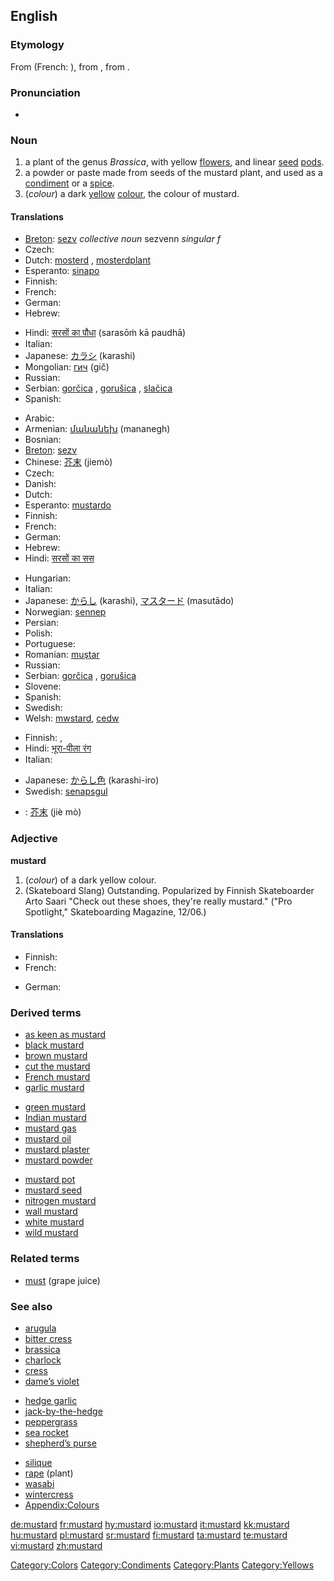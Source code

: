 {{wikipedia|dab=mustard}}
==English==

===Etymology===
From {{etyl|fro}} {{term|moustarde|lang=fro}} (French: {{term|moutarde|lang=fr}}), from {{term|moust||must|lang=fro}}, from {{etyl|la}} {{term|mustum|lang=la}}.

===Pronunciation===
* {{audio|en-us-mustard.ogg|Audio (US)}}

===Noun===
{{en-noun}}

# <!--NPlant-->a plant of the genus ''Brassica'', with yellow [[flower]]s, and linear [[seed]] [[pod]]s.
# <!--NCondiment-->a powder or paste made from seeds of the mustard plant, and used as a [[condiment]] or a [[spice]].
# <!--NColour-->(''colour'') a dark [[yellow]] [[color|colour]], the colour of mustard.
#: {{color panel|F2B73F}}

====Translations====
{{trans-top|plant}}
* [[Breton]]: [[sezv]] ''collective noun'' sezvenn ''singular f''
* Czech: {{t-|cs|hořčice|f}}
* Dutch: [[mosterd]] {{m}}, [[mosterdplant]] {{m}}
* Esperanto: [[sinapo]]
* Finnish: {{t-|fi|sinappi}}
* French: {{t+|fr|moutarde|f}}
* German: {{t+|de|Senf|m}}
* Hebrew: {{t-|he|חרדל|m|tr=khardal|sc=Hebr}}
{{trans-mid}}
* Hindi: [[सरसों का पौधा]] (sarasōṁ kā paudhā) {{f}}
* Italian: {{t+|it|senape|f}}
* Japanese: [[カラシ]] (karashi)
* Mongolian: [[гич]] (gič)
* Russian: {{t+|ru|горчица|f|tr=gorčíca|sc=Cyrl}}
* Serbian: [[gorčica]] {{f}}, [[gorušica]] {{f}}, [[slačica]] {{f}}
* Spanish: {{t-|es|mostaza|f}}
{{trans-bottom}}

{{trans-top|condiment}}
* Arabic: {{t-|ar|خردل|m|tr=khardal|sc=Arab}}
* Armenian: [[մանանեխ]] (mananegh)
* Bosnian: {{t-|bs|senf|m}}
* [[Breton]]: [[sezv]] {{m}}
* Chinese: [[芥末]] (jiemò)
* Czech: {{t-|cs|hořčice|f}}
* Danish: {{t-|da|sennep|c}}
* Dutch: {{t+|nl|mosterd|m}}
* Esperanto: [[mustardo]]
* Finnish: {{t-|fi|sinappi}}
* French: {{t+|fr|moutarde|f}}
* German: {{t+|de|Senf|m}}
* Hebrew: {{t-|he|חרדל|m|tr=khardal|sc=Hebr}}
* Hindi: [[सरसों का सस]] {{m}}
{{trans-mid}}
* Hungarian: {{t+|hu|mustár}}
* Italian: {{t+|it|senape|f}}
* Japanese: [[からし]] (karashi), [[マスタード]] (masutādo)
* Norwegian: [[sennep]] {{italbrac|Bokmål}}
* Persian: {{t-|fa|خردل|tr=khardal|sc=fa-Arab|xs=Persian}}
* Polish: {{t+|pl|musztarda|f}}
* Portuguese: {{t+|pt|mostarda|f}}
* Romanian: [[muştar]] {{n}}
* Russian: {{t+|ru|горчица|f|tr=gorčíca|sc=Cyrl}}
* Serbian: [[gorčica]] {{f}}, [[gorušica]] {{f}}
* Slovene: {{t+|sl|gorčica|f}}
* Spanish: {{t-|es|mostaza|f}}
* Swedish: {{t+|sv|senap|n}}
* Welsh: [[mwstard]], [[cedw]] {{g|Welsh}}
{{trans-bottom}}

{{trans-top|colour}}
* Finnish: {{t-|fi|sinapinkeltainen}}, {{t-|fi|sinapinvärinen}}
* Hindi: [[भूरा-पीला रंग]] {{m}}
* Italian: {{t+|it|senape|m}}
{{trans-mid}}
* Japanese: [[からし色]] (karashi-iro)
* Swedish: [[senapsgul]]
{{trans-bottom}}

{{checktrans-top}}
* {{ttbc|Chinese}}: [[芥末]] (jiè mò)
{{checktrans-mid}}
{{checktrans-bottom}}

===Adjective===
'''mustard'''

# <!--AdjColour-->(''colour'') of a dark yellow colour.
# (Skateboard Slang)  Outstanding.  Popularized by Finnish Skateboarder Arto Saari "Check out these shoes, they're really mustard." ("Pro Spotlight,"  Skateboarding Magazine, 12/06.)

====Translations====
{{trans-top|of the colour of mustard}}
* Finnish: {{t-|fi|sinapinkeltainen}}
* French: {{t+|fr|moutarde}}
{{trans-mid}}
* German: {{t-|de|senffarben}}
{{trans-bottom}}

===Derived terms===
{{top3}}
* [[as keen as mustard]]
* [[black mustard]]
* [[brown mustard]]
* [[cut the mustard]]
* [[French mustard]]
* [[garlic mustard]]
{{mid3}}
* [[green mustard]]
* [[Indian mustard]]
* [[mustard gas]]
* [[mustard oil]]
* [[mustard plaster]]
* [[mustard powder]]
{{mid3}}
* [[mustard pot]]
* [[mustard seed]]
* [[nitrogen mustard]]
* [[wall mustard]]
* [[white mustard]]
* [[wild mustard]]
{{bottom}}

===Related terms===
* [[must]] (grape juice)

===See also===
{{top3}}
* [[arugula]]
* [[bitter cress]]
* [[brassica]]
* [[charlock]]
* [[cress]]
* [[dame’s violet]]
{{mid3}}
* [[hedge garlic]]
* [[jack-by-the-hedge]]
* [[peppergrass]]
* [[sea rocket]]
* [[shepherd’s purse]]
{{mid3}}
* [[silique]]
* [[rape]] (plant)
* [[wasabi]]
* [[wintercress]]
* [[Appendix:Colours]]
{{bottom}}

[[Category:Colors]]
[[Category:Condiments]]
[[Category:Plants]]
[[Category:Yellows]]

[[de:mustard]]
[[fr:mustard]]
[[hy:mustard]]
[[io:mustard]]
[[it:mustard]]
[[kk:mustard]]
[[hu:mustard]]
[[pl:mustard]]
[[sr:mustard]]
[[fi:mustard]]
[[ta:mustard]]
[[te:mustard]]
[[vi:mustard]]
[[zh:mustard]]